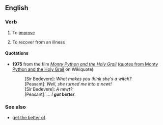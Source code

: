 ==English==

===Verb===
{{en-verb|inf=to [[get]] [[better]]|gets better|getting better|got better|gotten better}}

# {{idiomatic}} To [[improve]]
# {{idiomatic}} To recover from an illness

====Quotations====
*'''1975''' from the film ''[[w:Monty Python and the Holy Grail|Monty Python and the Holy Grail]]'' ([[wikiquote:en:Monty Python and the Holy Grail#Dialogue|quotes from Monty Python and the Holy Grail]] on Wikiquote)
*: [Sir Bedevere]: ''What makes you think she's a witch?'' 
*: [Peasant]: ''Well, she turned me into a newt!'' 
*: [Sir Bedevere]: ''A newt?'' 
*: [Peasant]: ''... I '''got better'''.'' 

===See also===
* [[get the better of]]